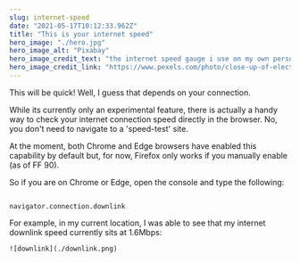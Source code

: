 ```yaml
---
slug: internet-speed
date: "2021-05-17T10:12:33.962Z"
title: "This is your internet speed"
hero_image: "./hero.jpg"
hero_image_alt: "Pixabay"
hero_image_credit_text: "the internet speed gauge i use on my own personal computer"
hero_image_credit_link: "https://www.pexels.com/photo/close-up-of-electric-lamp-against-black-background-248747/"
---
```


This will be quick! Well, I guess that depends on your connection.

While its currently only an experimental feature, there is actually a handy way to check your internet connection speed directly in the browser. No, you don't need to navigate to a 'speed-test' site.

At the moment, both Chrome and Edge browsers have enabled this capability by default but, for now, Firefox only works if you manually enable (as of FF 90).

So if you are on Chrome or Edge, open the console and type the following:

```

navigator.connection.downlink

```

For example, in my current location, I was able to see that my internet downlink speed currently sits at 1.6Mbps:

    ![downlink](./downlink.png)
